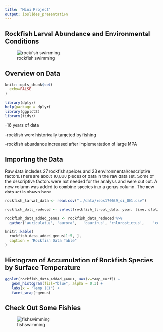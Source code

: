 ```yaml
---
title: "Mini Project"
output: ioslides_presentation
---
```





## Rockfish Larval Abundance and Environmental Conditions 
 
![rockfish swimming](https://media.npr.org/assets/img/2015/02/06/rockfish_slide-f01ca2078dd1480dbf5039668186862008118fcf-s800-c85.jpg)



## Overview on Data 
```r
knitr::opts_chunk$set(
  echo=FALSE
)
```
```r
library(dplyr)
help(package = dplyr)
library(ggplot2)
library(tidyr)
```

-16 years of data


-rockfish were historically targeted by fishing 


-rockfish abundance increased after implementation of large MPA

## Importing the Data 
Raw data includes 27 rockfish speices and 23 environmental/descriptive factors.There are about 10,000 pieces of data in the raw data set. Some of the descriptive factors were not needed for the analysis and were cut out. A new column was added to combine species into a genus column. The new data set is shown here: 

```r
rockfish_larval_data <- read.csv("../data/rsos170639_si_001.csv")
```


```r
rockfish_data_reduced <- select(rockfish_larval_data, year, line, station, station.depth, temp_surf, sal_surf, oxygen_surf, auriculatus, aurora,	caurinus,	chlorostictus,	constellatus,crameri,	crocotulus,	dalli,	did.not.work,	diploproa,	elongatus,	ensifer,	entomelas,	flavidus,	gilli,	goodei, helvomaculatus,	hopkinsi,	jordani,	levis,	macdonaldi,	melanostomus,	miniatus,	moseri,	mystinus,	ovalis,	paucispinis)
```

```r
rockfish_data_added_genus <- rockfish_data_reduced %>%
  gather('auriculatus', 'aurora',	'caurinus',	'chlorostictus',	'constellatus', 'crameri',	'crocotulus',	'dalli',	'did.not.work',	'diploproa',	'elongatus',	'ensifer',	'entomelas',	'flavidus',	'gilli',	'goodei', 'helvomaculatus',	'hopkinsi',	'jordani',	'levis',	'macdonaldi',	'melanostomus',	'miniatus',	'moseri',	'mystinus',	'ovalis',	'paucispinis', key = "genus", value = "counts")
```


```r
knitr::kable(
  rockfish_data_added_genus[1:5, ], 
  caption = "Rockfish Data Table"
)
```


## Histogram of Accumulation of Rockfish Species by Surface Temperature
```r
ggplot(rockfish_data_added_genus, aes(x=temp_surf)) +
   geom_histogram(fill="blue", alpha = 0.3) +
   labs(x = "Temp (C)") +
   facet_wrap(~genus)
```


## Check Out Some Fishies 


![fishswimming](https://media.giphy.com/media/ZTAojHK9IHsSQ/giphy.gif)





